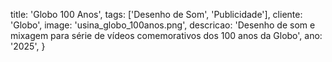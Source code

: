   title: 'Globo 100 Anos',
  tags: ['Desenho de Som', 'Publicidade'],
  cliente: 'Globo',
  image: 'usina_globo_100anos.png',
  descricao: 'Desenho de som e mixagem para série de vídeos comemorativos dos 100 anos da Globo',
  ano: '2025',
}
